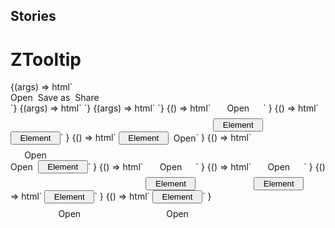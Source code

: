 
## Stories

<Meta title="Notification/ZTooltip" component="z-tooltip" />

# ZTooltip

<Preview>
  <Story name="buttons">
    {(args) => html`
      <z-tooltip
        type="${select('type', ['top', 'bottom', 'left', 'right', 'top_left', 'top_right', 'bottom_left', 'bottom_right'], 'top')}">
        <div class="container" style="display: flex;">
          <z-button variant="primary" style="margin-right: 0.5rem;">
            Open
          </z-button>
          <z-button variant="primary" style="margin-right: 0.5rem;">
            Save as
          </z-button>
          <z-button variant="primary"">
            Share
          </z-button>
        </div>
      </z-tooltip>`}
  </Story>
</Preview>

<Preview>
  <Story name="legacy">
    {(args) => html`
      <z-tooltip
        content="${text('content', 'Aggiungi libro')}"
        type="${select('type', ['top', 'bottom', 'left', 'right', 'top_left', 'top_right', 'bottom_left', 'bottom_right'], 'top')}"
      ></z-tooltip>`}
  </Story>
</Preview>

<Preview>
  <Story name="legacy dark mode">
    {(args) => html`
      <z-tooltip
        style="--z-tooltip-theme--text: var(--bg-white); --z-tooltip-theme--surface: var(--bg-grey-900);"
        content="${text('content', 'Aggiungi libro')}"
        type="${select('type', ['top', 'bottom', 'left', 'right', 'top_left', 'top_right', 'bottom_left', 'bottom_right'], 'top')}"
      ></z-tooltip>`}
  </Story>
</Preview>

<Preview>
  <Story name="position-top">
    {() => html`
      <div style="display: inline-flex; width: fit-content; flex-direction: column; align-items: center;">
        <z-tooltip style="--z-tooltip-theme--text: var(--bg-white); --z-tooltip-theme--surface: var(--bg-grey-900);" type="top">
          <div class="container" style="display: flex;">
            <span>Open</span>
          </div>
        </z-tooltip>
        <button style="margin-top: 0.5rem; width: 5rem;">Element</button>
      </div>`
    }
  </Story>
</Preview>

<Preview>
  <Story name="position-bottom">
    {() => html`
      <div style="display: inline-flex; width: fit-content; flex-direction: column; align-items: center;">
        <button style="margin-bottom: 0.5rem; width: 5rem;">Element</button>
        <z-tooltip style="--z-tooltip-theme--text: var(--bg-white); --z-tooltip-theme--surface: var(--bg-grey-900);" type="bottom">
          <div class="container" style="display: flex;">
            <span>Open</span>
          </div>
        </z-tooltip>
      </div>`
    }
  </Story>
</Preview>

<Preview>
  <Story name="position-right">
    {() => html`
      <div style="display: inline-flex; width: fit-content; align-items: center;">
        <button style="margin-right: 0.5rem; width: 5rem;">Element</button>
        <z-tooltip style="--z-tooltip-theme--text: var(--bg-white); --z-tooltip-theme--surface: var(--bg-grey-900);" type="right">
          <div class="container" style="display: flex;">
            <span>Open</span>
          </div>
        </z-tooltip>
      </div>`
    }
  </Story>
</Preview>

<Preview>
  <Story name="position-left">
    {() => html`
      <div style="display: inline-flex; align-items: center;">
        <z-tooltip style="--z-tooltip-theme--text: var(--bg-white); --z-tooltip-theme--surface: var(--bg-grey-900);" type="left">
          <div class="container" style="display: flex;">
            <span>Open</span>
          </div>
        </z-tooltip>
        <button style="margin-left: 0.5rem; width: 5rem;">Element</button>
      </div>`
    }
  </Story>
</Preview>

<Preview>
  <Story name="position-top-left">
    {() => html`
      <div style="display: inline-flex; width: fit-content; flex-direction: column; align-items: center;">
        <z-tooltip style="--z-tooltip-theme--text: var(--bg-white); --z-tooltip-theme--surface: var(--bg-grey-900);" type="top_left">
          <div class="container" style="display: flex;">
            <span>Open</span>
          </div>
        </z-tooltip>
        <button style="margin-top: 0.5rem; align-self: flex-end; width: 5rem;">Element</button>
      </div>`
    }
  </Story>
</Preview>

<Preview>
  <Story name="position-top-right">
    {() => html`
      <div style="display: inline-flex; width: fit-content; flex-direction: column; align-items: center;">
        <z-tooltip style="--z-tooltip-theme--text: var(--bg-white); --z-tooltip-theme--surface: var(--bg-grey-900);" type="top_right">
          <div class="container" style="display: flex;">
            <span>Open</span>
          </div>
        </z-tooltip>
        <button style="margin-top: 0.5rem; align-self: flex-start; width: 5rem;">Element</button>
      </div>`
    }
  </Story>
</Preview>

<Preview>
  <Story name="position-bottom-left">
    {() => html`
      <div style="display: inline-flex; width: fit-content; flex-direction: column; align-items: center;">
        <button style="margin-bottom: 0.5rem; align-self: flex-end; width: 5rem;">Element</button>
        <z-tooltip style="--z-tooltip-theme--text: var(--bg-white); --z-tooltip-theme--surface: var(--bg-grey-900);" type="bottom_left">
          <div class="container" style="display: flex;">
            <span>Open</span>
          </div>
        </z-tooltip>
      </div>`
    }
  </Story>
</Preview>

<Preview>
  <Story name="position-bottom-right">
    {() => html`
      <div style="display: inline-flex; width: fit-content; flex-direction: column; align-items: center;">
        <button style="margin-bottom: 0.5rem; align-self: flex-start; width: 5rem;">Element</button>
        <z-tooltip style="--z-tooltip-theme--text: var(--bg-white); --z-tooltip-theme--surface: var(--bg-grey-900);" type="bottom_right">
          <div class="container" style="display: flex;">
            <span>Open</span>
          </div>
        </z-tooltip>
      </div>`
    }
  </Story>
</Preview>

<Props of="z-tooltip" />

